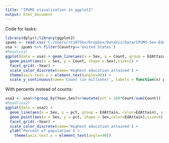 ```yaml
---
title: "IPUMS visualization in ggplot2"
output: html_document
---
```



Code for tasks:

```r
library(dplyr);library(ggplot2)
ipums <- read.csv('C:/Users/rt1875bv/Dropbox/DataViz/Data/IPUMS-Sex-EdAttain.csv')
usa <- ipums %>% filter(Country=='United States')
#head(usa)
ggplot(data = usa) + geom_line(aes(x = Sex, y = Count, group = EdAttain, color=EdAttain), size = 2) +
  geom_point(aes(x = Sex, y = Count, shape = Sex),size=2) +
  facet_grid(.~Year) + 
  scale_color_discrete(name='Highest education attained') + 
  theme(axis.text.x = element_text(angle=90)) + 
  scale_y_continuous(name='Count (in millions)', labels = function(x) paste(x / 1000000,'M')) 
```


With percents instead of counts:

```r
usa2 <- usa%>%group_by(Year,Sex)%>%mutate(pct = 100*Count/sum(Count))
#head(usa2)
ggplot(data = usa2) + 
  geom_line(aes(x = Sex, y = pct, group = EdAttain, color=EdAttain), size = 2) +
  geom_point(aes(x = Sex, y = pct, shape = Sex,color=EdAttain),size=4) +
  facet_grid(.~Year) + 
  scale_color_discrete(name='Highest education attained') +
  ylab('Percent of population') + 
    theme(axis.text.x = element_text(angle=90))

```
